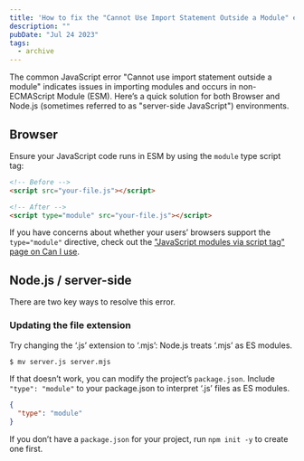```yaml
---
title: 'How to fix the "Cannot Use Import Statement Outside a Module" error in JavaScript'
description: ""
pubDate: "Jul 24 2023"
tags:
  - archive
---
```


The common JavaScript error "Cannot use import statement outside a module" indicates issues in importing modules and occurs in non-ECMAScript Module (ESM). Here’s a quick solution for both Browser and Node.js (sometimes referred to as "server-side JavaScript") environments.

## Browser

Ensure your JavaScript code runs in ESM by using the `module` type script tag:

```html
<!-- Before -->
<script src="your-file.js"></script>

<!-- After -->
<script type="module" src="your-file.js"></script>
```

If you have concerns about whether your users’ browsers support the `type="module"` directive, check out the ["JavaScript modules via script tag" page on Can I use](https://caniuse.com/es6-module).

## Node.js / server-side

There are two key ways to resolve this error.

### Updating the file extension

Try changing the ‘.js’ extension to ‘.mjs’: Node.js treats ‘.mjs’ as ES modules.

```bash
$ mv server.js server.mjs
```

If that doesn’t work, you can modify the project’s `package.json`. Include `"type": "module"` to your package.json to interpret ‘.js’ files as ES modules.

```json
{
  "type": "module"
}
```

If you don’t have a `package.json` for your project, run `npm init -y` to create one first.
